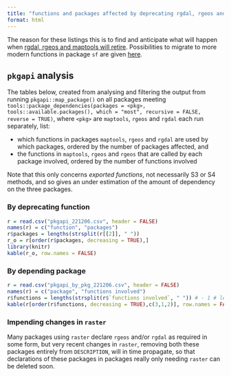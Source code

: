 ```yaml
---
title: "functions and packages affected by deprecating rgdal, rgeos and maptools"
format: html
---
```


The reason for these listings this is to find and anticipate what will happen when [rgdal, rgeos and maptools will retire](https://r-spatial.org/r/2022/04/12/evolution.html). Possibilities to migrate to more modern functions in package `sf` are given [here](https://github.com/r-spatial/sf/wiki/Migrating).

## `pkgapi` analysis

The tables below, created from analysing and filtering the output from running `pkgapi::map_package()` on all packages meeting `tools::package_dependencies(packages = <pkg>, tools::available.packages(), which = "most", recursive = FALSE, reverse = TRUE)`, where `<pkg>` are `maptools`, `rgeos` and `rgdal` each run separately, list:

* which functions in packages `maptools`, `rgeos` and `rgdal` are used by which packages, ordered by the number of packages affected, and 
* the functions in `maptools`, `rgeos` and `rgeos` that are called by each package involved, ordered by the number of functions involved

Note that this only concerns _exported functions_, not necessarily S3 or S4 methods, and so gives an under estimation of the amount of dependency on the three packages.


### By deprecating function

```r
r = read.csv("pkgapi_221206.csv", header = FALSE)
names(r) = c("function", "packages")
r$packages = lengths(strsplit(r[[2]], " "))
r_o = r[order(r$packages, decreasing = TRUE),]
library(knitr)
kable(r_o, row.names = FALSE)
```

### By depending package

```r
r = read.csv("pkgapi_by_pkg_221206.csv", header = FALSE)
names(r) = c("package", "functions involved")
r$functions = lengths(strsplit(r$`functions involved`, " ")) # - 1 # leading space
kable(r[order(r$functions, decreasing = TRUE),c(3,1,2)], row.names = FALSE)
```

### Impending changes in `raster`

Many packages using `raster` declare `rgeos` and/or `rgdal` as required in some form, but very recent changes in `raster`, removing both these packages entirely from `DESCRIPTION`, will in time propagate, so that declarations of these packages in packages really only needing `raster` can be deleted soon.


